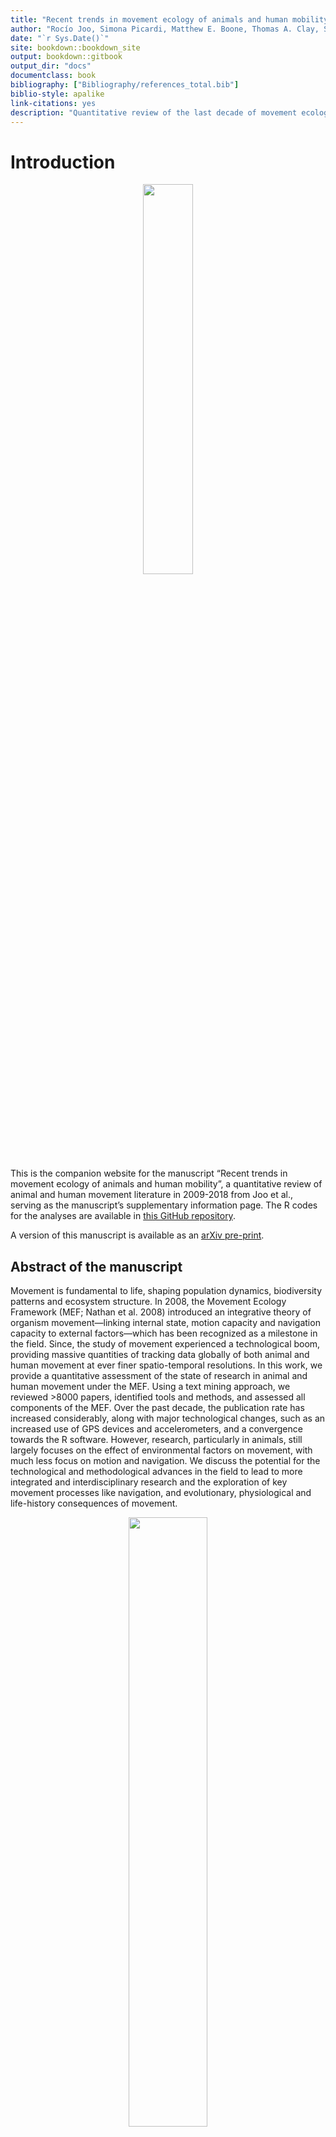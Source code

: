 ```yaml
--- 
title: "Recent trends in movement ecology of animals and human mobility"
author: "Rocío Joo, Simona Picardi, Matthew E. Boone, Thomas A. Clay, Samantha C. Patrick, Vilma S. Romero-Romero and Mathieu Basille"
date: "`r Sys.Date()`"
site: bookdown::bookdown_site
output: bookdown::gitbook
output_dir: "docs"
documentclass: book
bibliography: ["Bibliography/references_total.bib"]
biblio-style: apalike
link-citations: yes
description: "Quantitative review of the last decade of movement ecology (from 2009 to 2018)"
---
```


# Introduction

<center>
![](posts/moveco-images/mov-logo.png){width=40%}
</center>

This is the companion website for the manuscript “Recent trends in movement ecology of animals and human mobility”,
a quantitative review of animal and human movement literature in 2009-2018 from Joo et al., serving as the manuscript's supplementary information page. The R codes for the analyses are available in [this GitHub repository](https://github.com/rociojoo/mov-eco-review).

A version of this manuscript is available as an [arXiv pre-print](https://arxiv.org/abs/2006.00110). 


## Abstract of the manuscript

  Movement is fundamental to life, shaping population dynamics, biodiversity
  patterns and ecosystem structure.  In 2008, the Movement Ecology Framework
  (MEF; Nathan et al. 2008) introduced an integrative theory of organism
  movement—linking internal state, motion capacity and navigation capacity to
  external factors—which has been recognized as a milestone in the field.
  Since, the study of movement experienced a technological boom, providing
  massive quantities of tracking data globally of both animal and human movement
  at ever finer spatio-temporal resolutions.  In this work, we provide a
  quantitative assessment of the state of research in animal and human movement
  under the MEF.  Using a text mining approach, we reviewed >8000 papers,
  identified tools and methods, and assessed all components of the MEF.  Over
  the past decade, the publication rate has increased considerably, along with
  major technological changes, such as an increased use of GPS devices and
  accelerometers, and a convergence towards the R software.  However, research,
  particularly in animals, still largely focuses on the effect of environmental
  factors on movement, with much less focus on motion and navigation.  We
  discuss the potential for the technological and methodological advances in the
  field to lead to more integrated and interdisciplinary research and the
  exploration of key movement processes like navigation, and evolutionary,
  physiological and life-history consequences of movement.
<center>

![](posts/moveco-images/wordcloud_abstracts_low.png){width=50%}

</center>

<br />

